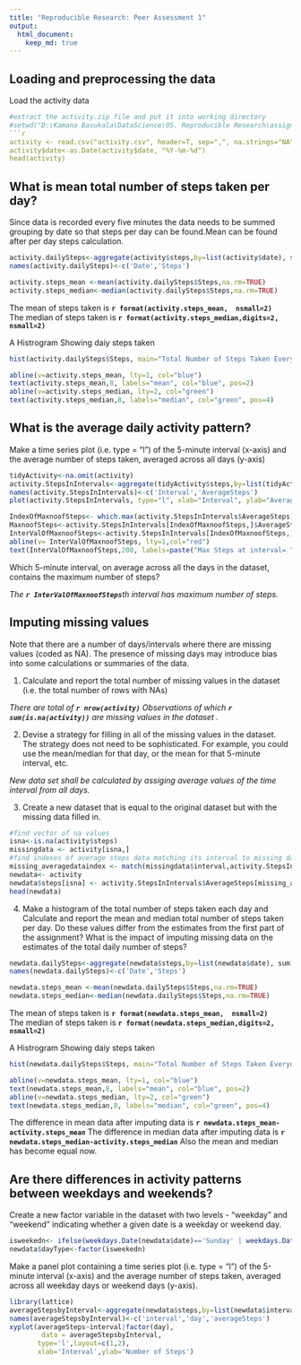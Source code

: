 ```yaml
---
title: "Reproducible Research: Peer Assessment 1"
output: 
  html_document:
    keep_md: true
---
```


## Loading and preprocessing the data
Load the activity data
```r
#extract the activity.zip file and put it into working directory
#setwd("D:\Kamana Basukala\DataScience\05. Reproducible Research\assignment")
```r
activity <- read.csv("activity.csv", header=T, sep=",", na.strings="NA")
activity$date<-as.Date(activity$date, "%Y-%m-%d")
head(activity)
```

## What is mean total number of steps taken per day?

Since data is recorded every five minutes the data needs to be summed grouping by date
so that steps per day can be found.Mean can be found after per day steps calculation.
```r
activity.dailySteps<-aggregate(activity$steps,by=list(activity$date), sum)
names(activity.dailySteps)<-c('Date','Steps')

activity.steps_mean <-mean(activity.dailySteps$Steps,na.rm=TRUE)
activity.steps_median<-median(activity.dailySteps$Steps,na.rm=TRUE)
```
The mean of steps taken is **`r format(activity.steps_mean,  nsmall=2)`**  
The median of steps taken is **`r format(activity.steps_median,digits=2,  nsmall=2)`**

A Histrogram Showing daiy steps taken
```r
hist(activity.dailySteps$Steps, main="Total Number of Steps Taken Everyday", xlab="Steps", breaks=50,col='orange',xlim=c(0,25000),ylim=c(0,8))

abline(v=activity.steps_mean, lty=1, col="blue")
text(activity.steps_mean,8, labels="mean", col="blue", pos=2)
abline(v=activity.steps_median, lty=2, col="green")
text(activity.steps_median,8, labels="median", col="green", pos=4)

```

## What is the average daily activity pattern?
Make a time series plot (i.e. type = "l") of the 5-minute interval (x-axis) and the average number of steps taken, averaged across all days (y-axis)
```r
tidyActivity<-na.omit(activity)
activity.StepsInIntervals<-aggregate(tidyActivity$steps,by=list(tidyActivity$interval), mean)
names(activity.StepsInIntervals)<-c('Interval','AverageSteps')
plot(activity.StepsInIntervals, type="l", xlab="Interval", ylab="Average Steps", main="Average Daily Activity Pattern")

IndexOfMaxnoofSteps<- which.max(activity.StepsInIntervals$AverageSteps)
MaxnoofSteps<-activity.StepsInIntervals[IndexOfMaxnoofSteps,]$AverageSteps
InterValOfMaxnoofSteps<-activity.StepsInIntervals[IndexOfMaxnoofSteps,]$Interval
abline(v= InterValOfMaxnoofSteps, lty=1,col="red")
text(InterValOfMaxnoofSteps,200, labels=paste("Max Steps at interval= ",InterValOfMaxnoofSteps) , col="red", pos=4)

```


Which 5-minute interval, on average across all the days in the dataset, contains the maximum number of steps?

_The **`r InterValOfMaxnoofSteps`**th  interval has maximum number of steps._

## Imputing missing values

Note that there are a number of days/intervals where there are missing values (coded as NA). The presence of missing days may introduce bias into some calculations or summaries of the data.

1. Calculate and report the total number of missing values in the dataset (i.e. the total number of rows with NAs)

_There are total of **`r nrow(activity)`** Observations of which **`r sum(is.na(activity))`** are missing values in the dataset ._

2. Devise a strategy for filling in all of the missing values in the dataset. The
strategy does not need to be sophisticated. For example, you could use
the mean/median for that day, or the mean for that 5-minute interval, etc.

_New data set shall be calculated by assiging average values of the time interval from all days._

3. Create a new dataset that is equal to the original dataset but with the
missing data filled in.

```r
#find vector of na values
isna<-is.na(activity$steps)
missingdata <- activity[isna,]
#find indexes of average steps data matching its interval to missing data.
missing_averagedataindex <- match(missingdata$interval,activity.StepsInIntervals$Interval)
newdata<- activity
newdata$steps[isna] <- activity.StepsInIntervals$AverageSteps[missing_averagedataindex]
head(newdata)

```


4. Make a histogram of the total number of steps taken each day and Calculate
and report the mean and median total number of steps taken per day. Do
these values differ from the estimates from the first part of the assignment?
What is the impact of imputing missing data on the estimates of the total
daily number of steps?


```r
newdata.dailySteps<-aggregate(newdata$steps,by=list(newdata$date), sum)
names(newdata.dailySteps)<-c('Date','Steps')

newdata.steps_mean <-mean(newdata.dailySteps$Steps,na.rm=TRUE)
newdata.steps_median<-median(newdata.dailySteps$Steps,na.rm=TRUE)
```
The mean of steps taken is **`r format(newdata.steps_mean,  nsmall=2)`**  
The median of steps taken is **`r format(newdata.steps_median,digits=2,  nsmall=2)`**

A Histrogram Showing daiy steps taken
```r
hist(newdata.dailySteps$Steps, main="Total Number of Steps Taken Everyday", xlab="Steps", breaks=50,col='orange',xlim=c(0,25000),ylim=c(0,12))

abline(v=newdata.steps_mean, lty=1, col="blue")
text(newdata.steps_mean,8, labels="mean", col="blue", pos=2)
abline(v=newdata.steps_median, lty=2, col="green")
text(newdata.steps_median,8, labels="median", col="green", pos=4)

```
The difference in mean data after imputing data is
**`r newdata.steps_mean-activity.steps_mean`**
The difference in median data after imputing data is
**`r newdata.steps_median-activity.steps_median`**
Also the mean and median has become equal now.



## Are there differences in activity patterns between weekdays and weekends?

Create a new factor variable in the dataset with two levels - "weekday"
and "weekend" indicating whether a given date is a weekday or weekend
day.


```r

isweekedn<- ifelse(weekdays.Date(newdata$date)=='Sunday' | weekdays.Date(newdata$date) =='Saturday','WeekEnd','WeekDay')
newdata$dayType<-factor(isweekedn)

```

Make a panel plot containing a time series plot (i.e. type = "l") of the
5-minute interval (x-axis) and the average number of steps taken, averaged
across all weekday days or weekend days (y-axis).

```r
library(lattice)
averageStepsbyInterval<-aggregate(newdata$steps,by=list(newdata$interval,newdata$dayType), mean)
names(averageStepsbyInterval)<-c('interval','day','averageSteps')
xyplot(averageSteps~interval|factor(day),
        data = averageStepsbyInterval,
       type='l',layout=c(1,2),
       xlab='Interval',ylab='Number of Steps')

```
